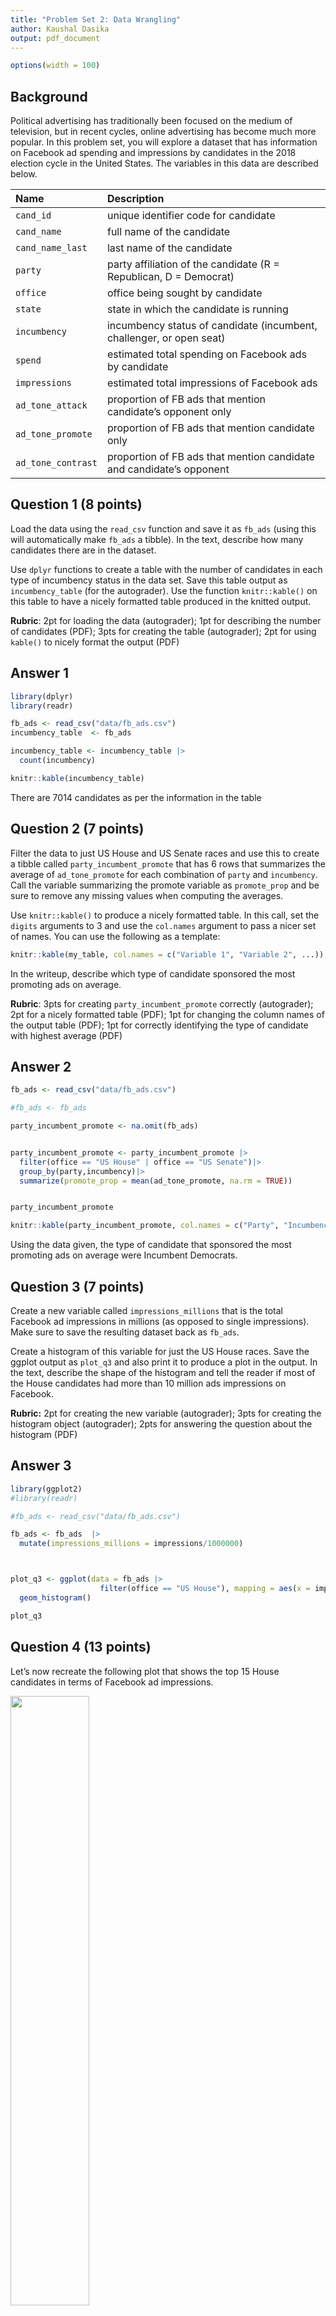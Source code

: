 ```yaml
---
title: "Problem Set 2: Data Wrangling"
author: Kaushal Dasika
output: pdf_document
---
```



```r
options(width = 100)
```

## Background

Political advertising has traditionally been focused on the medium of television, but in recent cycles, online advertising has become much more popular. In this problem set, you will explore a dataset that has information on Facebook ad spending and impressions by candidates in the 2018 election cycle in the United States. The variables in this data are described below. 



| Name               | Description                                                          |
|:-------------------|:---------------------------------------------------------------------|
| `cand_id`          | unique identifier code for candidate                                 |
| `cand_name`        | full name of the candidate                                           |
| `cand_name_last`   | last name of the candidate                                           |
| `party`            | party affiliation of the candidate (R = Republican, D = Democrat)    |
| `office`           | office being sought by candidate                                     |
| `state`            | state in which the candidate is running                              |
| `incumbency`       | incumbency status of candidate (incumbent, challenger, or open seat) |
| `spend`            | estimated total spending on Facebook ads by candidate                |
| `impressions`      | estimated total impressions of Facebook ads                          |
| `ad_tone_attack`   | proportion of FB ads that mention candidate's opponent only          |
| `ad_tone_promote`  | proportion of FB ads that mention candidate only                     |
| `ad_tone_contrast` | proportion of FB ads that mention candidate and candidate's opponent |




\newpage

## Question 1 (8 points)

Load the data using the `read_csv` function and save it as `fb_ads` (using this will automatically make `fb_ads` a tibble). In the text, describe how many candidates there are in the dataset. 

Use `dplyr` functions to create a table with the number of candidates in each type of incumbency status in the data set. Save this table output as `incumbency_table` (for the autograder). Use the function `knitr::kable()` on this table to have a nicely formatted table produced in the knitted output. 

 **Rubric**: 2pt for loading the data (autograder); 1pt for describing the number of candidates (PDF); 3pts for creating the table (autograder); 2pt for using `kable()` to nicely format the output (PDF)

## Answer 1

```r
library(dplyr)
library(readr)

fb_ads <- read_csv("data/fb_ads.csv")
incumbency_table  <- fb_ads

incumbency_table <- incumbency_table |>
  count(incumbency)

knitr::kable(incumbency_table)

```

There are 7014 candidates as per the information in the table

\newpage

## Question 2 (7 points)

Filter the data to just US House and US Senate races and use this to create a tibble called `party_incumbent_promote` that has 6 rows that summarizes the average of `ad_tone_promote` for each combination of `party` and `incumbency`. Call the variable summarizing the promote variable as `promote_prop` and be sure to remove any missing values when computing the averages. 

Use `knitr::kable()` to produce a nicely formatted table. In this call, set the `digits` arguments to 3 and use the `col.names` argument to pass a nicer set of names. You can use the following as a template:

```r
knitr::kable(my_table, col.names = c("Variable 1", "Variable 2", ...))

```

In the writeup, describe which type of candidate sponsored the most promoting ads on average. 

 **Rubric**: 3pts for creating `party_incumbent_promote` correctly (autograder); 2pt for a nicely formatted table (PDF); 1pt for changing the column names of the output table (PDF); 1pt for correctly identifying the type of candidate with highest average (PDF)

## Answer 2

```r

fb_ads <- read_csv("data/fb_ads.csv")

#fb_ads <- fb_ads

party_incumbent_promote <- na.omit(fb_ads) 


party_incumbent_promote <- party_incumbent_promote |>
  filter(office == "US House" | office == "US Senate")|>
  group_by(party,incumbency)|>
  summarize(promote_prop = mean(ad_tone_promote, na.rm = TRUE))


party_incumbent_promote

knitr::kable(party_incumbent_promote, col.names = c("Party", "Incumbency", "Proportion"), digits = 3)


```

Using the data given, the type of candidate that sponsored the most promoting ads on average were Incumbent Democrats.

\newpage

## Question 3 (7 points)


Create a new variable called `impressions_millions` that is the total Facebook ad impressions in millions (as opposed to single impressions). Make sure to save the resulting dataset back as `fb_ads`.

Create a histogram of this variable for just the US House races. Save the ggplot output as `plot_q3` and also print it to produce a plot in the output. In the text, describe the shape of the histogram and tell the reader if most of the House candidates had more than 10 million ads impressions on Facebook. 

 **Rubric:** 2pt for creating the new variable (autograder); 3pts for creating the histogram object (autograder); 2pts for answering the question about the histogram (PDF)

## Answer 3

```r
library(ggplot2)
#library(readr)

#fb_ads <- read_csv("data/fb_ads.csv")

fb_ads <- fb_ads  |> 
  mutate(impressions_millions = impressions/1000000) 



plot_q3 <- ggplot(data = fb_ads |> 
                    filter(office == "US House"), mapping = aes(x = impressions_millions)) +
  geom_histogram()

plot_q3

```



\newpage

## Question 4 (13 points)

Let's now recreate the following plot that shows the top 15 House candidates in terms of Facebook ad impressions. 

![](figures/house-spenders.png){width="50%"}

You should save the `ggplot` output as `fb_top_plot`. You should also write `fb_top_plot` on its own line in the chunk to produce the actual plot. The key features of this graph that you should replicate for the autograder are:

- The barplot should have candidate last names on the y-axis and the `impressions_millions` variable from question 3 on the x-axis. 
- The data feeding into the `ggplot` call should only have US House candidates and only the candidates with the highest 15 `impressions_millions` values. 
- The y-axis should be ordered in ascending values of `impressions_millions` so that the lowest values are at the bottom. You may want to manipulate `cand_name_last` to achieve this. 
- The fill color of the bar plot should be mapped to the `party` variable (but not globally!). 

You do not need to exactly match the labels, but you should have informative labels. The color does not need to match, but if you want to change the fill colors, you can use the `scale_fill_manual(values = c(R = "red", D = "blue"))` function (where you can change the red and blue to whatever you want). 

 **Rubric:** 3pts for correct axes (autograder); 3pts for correct data fed into `ggplot` (autograder); 3pts for the correct ordering of the y-axis (PDF); 3pts for fill being mapped to `party` (autograder); 1pt for plot being in knitted output and having informative labels (PDF)

## Answer 4

```r
library(ggplot2)
library(readr)

fb_ads <- read_csv("data/fb_ads.csv")

fb_ads <- fb_ads |> 
  mutate(impressions_millions = impressions/1000000) |>
  filter(office == "US House")

fb_ads <- fb_ads |>
  arrange(desc(impressions_millions)) |>
  slice_max(impressions_millions, n = 15) |>
  mutate(cand_name_last = reorder(cand_name_last, impressions_millions))
fb_ads

fb_top_plot <- ggplot(data = fb_ads, 
                      mapping = aes(x=impressions_millions,y=cand_name_last,fill = party)) + 
  geom_bar(stat = "identity") + labs(x = "Impressions (in Millions)", y = "Candidate Last Name", 
       title = "Top 15 US House Candidates by Facebook Ad Impressions") +
  scale_fill_manual(values = c(R = "red", D = "blue"))
  


fb_top_plot



```


\newpage



# Code

```r

```
